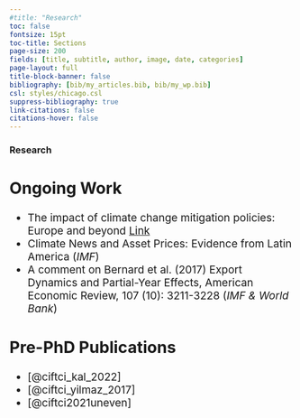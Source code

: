 ```yaml
---
#title: "Research"
toc: false
fontsize: 15pt
toc-title: Sections
page-size: 200
fields: [title, subtitle, author, image, date, categories]
page-layout: full
title-block-banner: false
bibliography: [bib/my_articles.bib, bib/my_wp.bib]
csl: styles/chicago.csl
suppress-bibliography: true
link-citations: false
citations-hover: false
---
```


### Research
::: {.callout-tip style="font-size: 19px;" icon="false"}
## Ongoing Work
-   The impact of climate change mitigation policies: Europe and beyond [Link](https://papers.ssrn.com/sol3/papers.cfm?abstract_id=4615483)
-   Climate News and Asset Prices: Evidence from Latin America (*IMF*)
-   A comment on Bernard et al. (2017) Export Dynamics and Partial-Year Effects, American Economic Review, 107 (10): 3211-3228 (*IMF & World Bank*)
:::

::: {.callout-note style="font-size: 19px;" icon="false"}
## Pre-PhD Publications
-   [@ciftci_kal_2022]
-   [@ciftci_yilmaz_2017]
-   [@ciftci2021uneven]
:::
